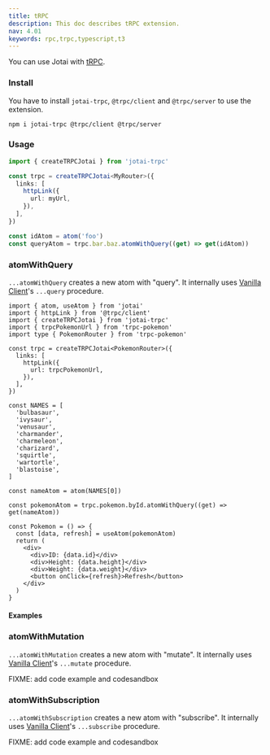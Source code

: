 ```yaml
---
title: tRPC
description: This doc describes tRPC extension.
nav: 4.01
keywords: rpc,trpc,typescript,t3
---
```


You can use Jotai with [tRPC](https://trpc.io).

### Install

You have to install `jotai-trpc`, `@trpc/client` and `@trpc/server` to use the extension.

```
npm i jotai-trpc @trpc/client @trpc/server
```

### Usage

```ts
import { createTRPCJotai } from 'jotai-trpc'

const trpc = createTRPCJotai<MyRouter>({
  links: [
    httpLink({
      url: myUrl,
    }),
  ],
})

const idAtom = atom('foo')
const queryAtom = trpc.bar.baz.atomWithQuery((get) => get(idAtom))
```

### atomWithQuery

`...atomWithQuery` creates a new atom with "query". It internally uses [Vanilla Client](https://trpc.io/docs/vanilla)'s `...query` procedure.

```tsx
import { atom, useAtom } from 'jotai'
import { httpLink } from '@trpc/client'
import { createTRPCJotai } from 'jotai-trpc'
import { trpcPokemonUrl } from 'trpc-pokemon'
import type { PokemonRouter } from 'trpc-pokemon'

const trpc = createTRPCJotai<PokemonRouter>({
  links: [
    httpLink({
      url: trpcPokemonUrl,
    }),
  ],
})

const NAMES = [
  'bulbasaur',
  'ivysaur',
  'venusaur',
  'charmander',
  'charmeleon',
  'charizard',
  'squirtle',
  'wartortle',
  'blastoise',
]

const nameAtom = atom(NAMES[0])

const pokemonAtom = trpc.pokemon.byId.atomWithQuery((get) => get(nameAtom))

const Pokemon = () => {
  const [data, refresh] = useAtom(pokemonAtom)
  return (
    <div>
      <div>ID: {data.id}</div>
      <div>Height: {data.height}</div>
      <div>Weight: {data.weight}</div>
      <button onClick={refresh}>Refresh</button>
    </div>
  )
}
```

#### Examples

<Stackblitz id="vitejs-vite-8kgfpj" file="src%2FApp.tsx" />

### atomWithMutation

`...atomWithMutation` creates a new atom with "mutate". It internally uses [Vanilla Client](https://trpc.io/docs/vanilla)'s `...mutate` procedure.

FIXME: add code example and codesandbox

### atomWithSubscription

`...atomWithSubscription` creates a new atom with "subscribe". It internally uses [Vanilla Client](https://trpc.io/docs/vanilla)'s `...subscribe` procedure.

FIXME: add code example and codesandbox
